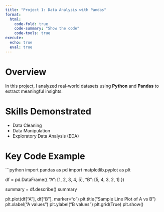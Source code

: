 ```yaml
---
title: "Project 1: Data Analysis with Pandas"
format:
  html:
    code-fold: true
    code-summary: "Show the code"
    code-tools: true
execute:
  echo: true
  eval: true
---
```


# Overview
In this project, I analyzed real-world datasets using **Python** and **Pandas** to extract meaningful insights.

# Skills Demonstrated
- Data Cleaning
- Data Manipulation
- Exploratory Data Analysis (EDA)

# Key Code Example

```python
import pandas as pd
import matplotlib.pyplot as plt

df = pd.DataFrame({
    "A": [1, 2, 3, 4, 5],
    "B": [5, 4, 3, 2, 1]
})

summary = df.describe()
summary

plt.plot(df["A"], df["B"], marker="o")
plt.title("Sample Line Plot of A vs B")
plt.xlabel("A values")
plt.ylabel("B values")
plt.grid(True)
plt.show()
